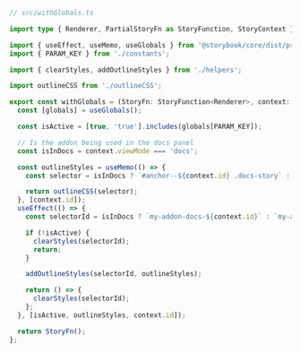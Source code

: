 ```ts
// src/withGlobals.ts

import type { Renderer, PartialStoryFn as StoryFunction, StoryContext } from '@storybook/core/dist/types';

import { useEffect, useMemo, useGlobals } from '@storybook/core/dist/preview-api';
import { PARAM_KEY } from './constants';

import { clearStyles, addOutlineStyles } from './helpers';

import outlineCSS from './outlineCSS';

export const withGlobals = (StoryFn: StoryFunction<Renderer>, context: StoryContext<Renderer>) => {
  const [globals] = useGlobals();

  const isActive = [true, 'true'].includes(globals[PARAM_KEY]);

  // Is the addon being used in the docs panel
  const isInDocs = context.viewMode === 'docs';

  const outlineStyles = useMemo(() => {
    const selector = isInDocs ? `#anchor--${context.id} .docs-story` : '.sb-show-main';

    return outlineCSS(selector);
  }, [context.id]);
  useEffect(() => {
    const selectorId = isInDocs ? `my-addon-docs-${context.id}` : `my-addon`;

    if (!isActive) {
      clearStyles(selectorId);
      return;
    }

    addOutlineStyles(selectorId, outlineStyles);

    return () => {
      clearStyles(selectorId);
    };
  }, [isActive, outlineStyles, context.id]);

  return StoryFn();
};
```
